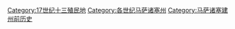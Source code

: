 [[Category:17世纪十三殖民地|Category:17世纪十三殖民地]]
[[Category:各世纪马萨诸塞州|Category:各世纪马萨诸塞州]]
[[Category:马萨诸塞建州前历史|Category:马萨诸塞建州前历史]]